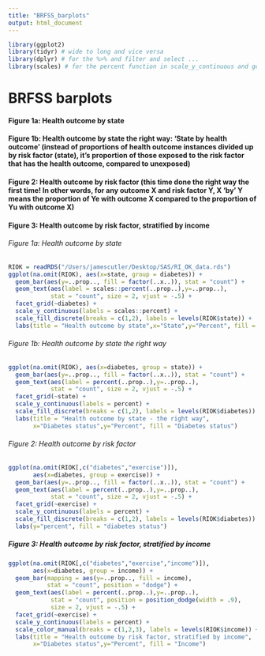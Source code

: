 ```yaml
---
title: "BRFSS_barplots"
output: html_document
---
```


```r
library(ggplot2)
library(tidyr) # wide to long and vice versa
library(dplyr) # for the %>% and filter and select ...
library(scales) # for the percent function in scale_y_continuous and geom_text

```


# BRFSS barplots

#### Figure 1a: Health outcome by state
#### Figure 1b: Health outcome by state the right way: 'State by health outcome' (instead of proportions of health outcome instances divided up by risk factor (state), it's proportion of those exposed to the risk factor that has the health outcome, compared to unexposed)

#### Figure 2: Health outcome by risk factor (this time done the right way the first time! In other words, for any outcome X and risk factor Y, X 'by' Y means the proportion of Ye with outcome X compared to the proportion of Yu with outcome X)

#### Figure 3: Health outcome by risk factor, stratified by income



###### Figure 1a: Health outcome by state
```r
RIOK = readRDS("/Users/jamescutler/Desktop/SAS/RI_OK_data.rds")
ggplot(na.omit(RIOK), aes(x=state, group = diabetes)) +
  geom_bar(aes(y=..prop.., fill = factor(..x..)), stat = "count") + 
  geom_text(aes(label = scales::percent(..prop..),y=..prop..),
            stat = "count", size = 2, vjust = -.5) +
  facet_grid(~diabetes) +
  scale_y_continuous(labels = scales::percent) +
  scale_fill_discrete(breaks = c(1,2), labels = levels(RIOK$state)) +
  labs(title = "Health outcome by state",x="State",y="Percent", fill = "State")
```


###### Figure 1b: Health outcome by state the right way
```r
ggplot(na.omit(RIOK), aes(x=diabetes, group = state)) +
  geom_bar(aes(y=..prop.., fill = factor(..x..)), stat = "count") +
  geom_text(aes(label = percent(..prop..),y=..prop..),
            stat = "count", size = 2, vjust = -.5) +
  facet_grid(~state) +
  scale_y_continuous(labels = percent) +
  scale_fill_discrete(breaks = c(1,2), labels = levels(RIOK$diabetes)) +
  labs(title = "Health outcome by state - the right way",
       x="Diabetes status",y="Percent", fill = "Diabetes status")
```


###### Figure 2: Health outcome by risk factor
```r
ggplot(na.omit(RIOK[,c("diabetes","exercise")]), 
       aes(x=diabetes, group = exercise)) +
  geom_bar(aes(y=..prop.., fill = factor(..x..)), stat = "count") +
  geom_text(aes(label = percent(..prop..),y=..prop..), 
            stat = "count", size = 2, vjust = -.5) +
  facet_grid(~exercise) +
  scale_y_continuous(labels = percent) +
  scale_fill_discrete(breaks = c(1,2), labels = levels(RIOK$diabetes)) + 
  labs(y="percent", fill = "diabetes status")
```


##### Figure 3: Health outcome by risk factor, stratified by income
```r
ggplot(na.omit(RIOK[,c("diabetes","exercise","income")]), 
       aes(x=diabetes, group = income)) +
  geom_bar(mapping = aes(y=..prop.., fill = income), 
           stat = "count", position = "dodge") +
  geom_text(aes(label = percent(..prop..),y=..prop..), 
            stat = "count", position = position_dodge(width = .9), 
            size = 2, vjust = -.5) +
  facet_grid(~exercise) +
  scale_y_continuous(labels = percent) +
  scale_color_manual(breaks = c(1,2,3), labels = levels(RIOK$income)) + 
  labs(title = "Health outcome by risk factor, stratified by income",
       x="Diabetes status",y="Percent", fill = "Income")
```





